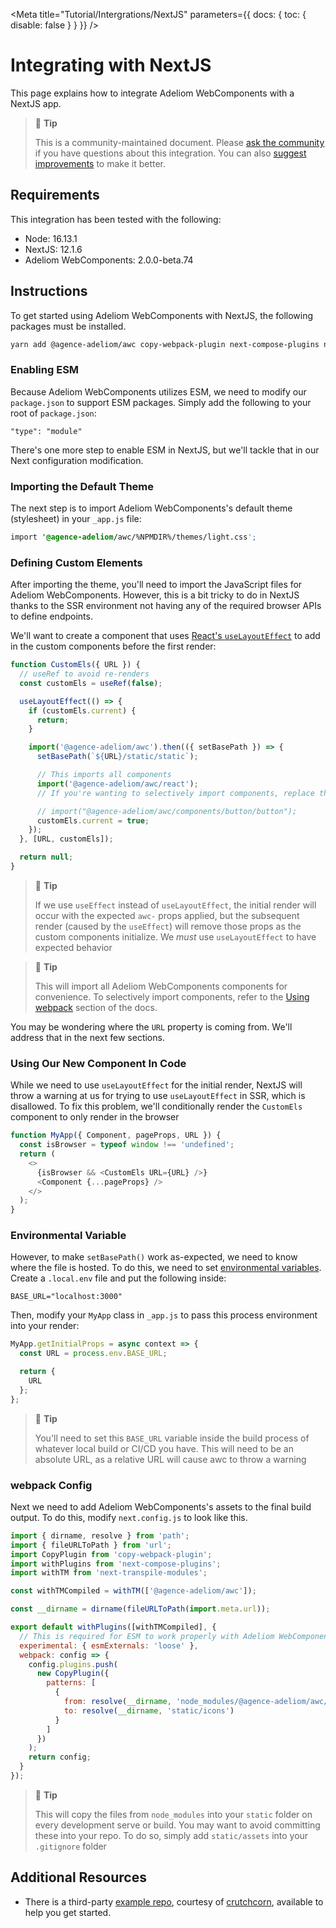 
<Meta title="Tutorial/Intergrations/NextJS" parameters={{ docs: { toc: { disable: false } } }} />

# Integrating with NextJS

This page explains how to integrate Adeliom WebComponents with a NextJS app.

> 📘 **Tip**
>
> This is a community-maintained document. Please [ask the community](/resources/community) if you have questions about this integration. You can also [suggest improvements](https://github.com/agence-adeliom/adeliom-webcomponents/blob/main/docs/tutorials/integrating-with-nextjs.md) to make it better.

## Requirements

This integration has been tested with the following:

- Node: 16.13.1
- NextJS: 12.1.6
- Adeliom WebComponents: 2.0.0-beta.74

## Instructions

To get started using Adeliom WebComponents with NextJS, the following packages must be installed.

```bash
yarn add @agence-adeliom/awc copy-webpack-plugin next-compose-plugins next-transpile-modules
```

### Enabling ESM

Because Adeliom WebComponents utilizes ESM, we need to modify our `package.json` to support ESM packages. Simply add the following to
your root of `package.json`:

```
"type": "module"
```

There's one more step to enable ESM in NextJS, but we'll tackle that in our Next configuration modification.

### Importing the Default Theme

The next step is to import Adeliom WebComponents's default theme (stylesheet) in your `_app.js` file:

```css
import '@agence-adeliom/awc/%NPMDIR%/themes/light.css';
```

### Defining Custom Elements

After importing the theme, you'll need to import the JavaScript files for Adeliom WebComponents. However, this is a bit tricky to do in NextJS thanks to the SSR environment not having any of the required browser APIs to define endpoints.

We'll want to create a component that uses [React's `useLayoutEffect`](https://reactjs.org/docs/hooks-reference.html#uselayouteffect) to add in the custom components before the first render:

```javascript
function CustomEls({ URL }) {
  // useRef to avoid re-renders
  const customEls = useRef(false);

  useLayoutEffect(() => {
    if (customEls.current) {
      return;
    }

    import('@agence-adeliom/awc').then(({ setBasePath }) => {
      setBasePath(`${URL}/static/static`);

      // This imports all components
      import('@agence-adeliom/awc/react');
      // If you're wanting to selectively import components, replace this line with your own definitions

      // import("@agence-adeliom/awc/components/button/button");
      customEls.current = true;
    });
  }, [URL, customEls]);

  return null;
}
```

> 📘 **Tip**
>
> If we use `useEffect` instead of `useLayoutEffect`, the initial render will occur with the expected `awc-` props applied, but the subsequent render (caused by the `useEffect`) will remove those props as the custom components initialize. We _must_ use `useLayoutEffect` to have expected behavior

> 📘 **Tip**
>
> This will import all Adeliom WebComponents components for convenience. To selectively import components, refer to the [Using webpack](?path=/docs/getting-started-installation--docs#using-webpack) section of the docs.

You may be wondering where the `URL` property is coming from. We'll address that in the next few sections.

### Using Our New Component In Code

While we need to use `useLayoutEffect` for the initial render, NextJS will throw a warning at us for trying to use `useLayoutEffect` in SSR, which is disallowed. To fix this problem, we'll conditionally render the `CustomEls` component to only render in the browser

```javascript
function MyApp({ Component, pageProps, URL }) {
  const isBrowser = typeof window !== 'undefined';
  return (
    <>
      {isBrowser && <CustomEls URL={URL} />}
      <Component {...pageProps} />
    </>
  );
}
```

### Environmental Variable

However, to make `setBasePath()` work as-expected, we need to know where the file is hosted. To do this, we need to set [environmental variables](https://nextjs.org/docs/basic-features/environment-variables). Create a `.local.env` file and put the following inside:

```
BASE_URL="localhost:3000"
```

Then, modify your `MyApp` class in `_app.js` to pass this process environment into your render:

```javascript
MyApp.getInitialProps = async context => {
  const URL = process.env.BASE_URL;

  return {
    URL
  };
};
```

> 📘 **Tip**
>
> You'll need to set this `BASE_URL` variable inside the build process of whatever local build or CI/CD you have. This will need to be an absolute URL, as a relative URL will cause awc to throw a warning

### webpack Config

Next we need to add Adeliom WebComponents's assets to the final build output. To do this, modify `next.config.js` to look like this.

```javascript
import { dirname, resolve } from 'path';
import { fileURLToPath } from 'url';
import CopyPlugin from 'copy-webpack-plugin';
import withPlugins from 'next-compose-plugins';
import withTM from 'next-transpile-modules';

const withTMCompiled = withTM(['@agence-adeliom/awc']);

const __dirname = dirname(fileURLToPath(import.meta.url));

export default withPlugins([withTMCompiled], {
  // This is required for ESM to work properly with Adeliom WebComponents
  experimental: { esmExternals: 'loose' },
  webpack: config => {
    config.plugins.push(
      new CopyPlugin({
        patterns: [
          {
            from: resolve(__dirname, 'node_modules/@agence-adeliom/awc/%NPMDIR%/assets/icons'),
            to: resolve(__dirname, 'static/icons')
          }
        ]
      })
    );
    return config;
  }
});
```

> 📘 **Tip**
>
> This will copy the files from `node_modules` into your `static` folder on every development serve or build. You may want to avoid committing these into your repo. To do so, simply add `static/assets` into your `.gitignore` folder

## Additional Resources

- There is a third-party [example repo](https://github.com/crutchcorn/nextjs-shoelace-example), courtesy of [crutchcorn](https://github.com/crutchcorn), available to help you get started.

